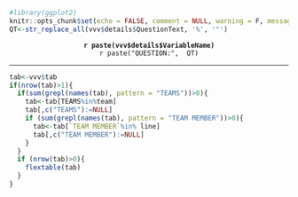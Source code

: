 ```r
#library(ggplot2)
knitr::opts_chunk$set(echo = FALSE, comment = NULL, warning = F, message = F)
QT<-str_replace_all(vvv$details$QuestionText, '%', '"')

```

<b><center>
`r paste(vvv$details$VariableName)`
</center>
</b>
<center> `r paste("QUESTION:",  QT)`</center>
<hr>
```r
tab<-vvv$tab
if(nrow(tab)>1){
  if(sum(grepl(names(tab), pattern = "TEAMS"))>0){
    tab<-tab[TEAMS%in%team]
    tab[,c("TEAMS"):=NULL]
    if (sum(grepl(names(tab), pattern = "TEAM MEMBER"))>0){
      tab<-tab[`TEAM MEMBER`%in% line]
      tab[,c("TEAM MEMBER"):=NULL]
    }
  }
  if (nrow(tab)>0){
    flextable(tab)
  }
}
```
<br><br><br>